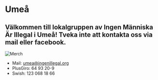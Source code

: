 
# Umeå

## Välkommen till lokalgruppen av Ingen Människa Är Illegal i Umeå! Tveka inte att kontakta oss via mail eller facebook.

<Image src={umea} alt="Merch" priority/>

- Mail: [umea@ingenillegal.org](mailto:umea@ingenillegal.org)
- PlusGiro: 64 93 20-9
- Swish: 123 068 18 66

